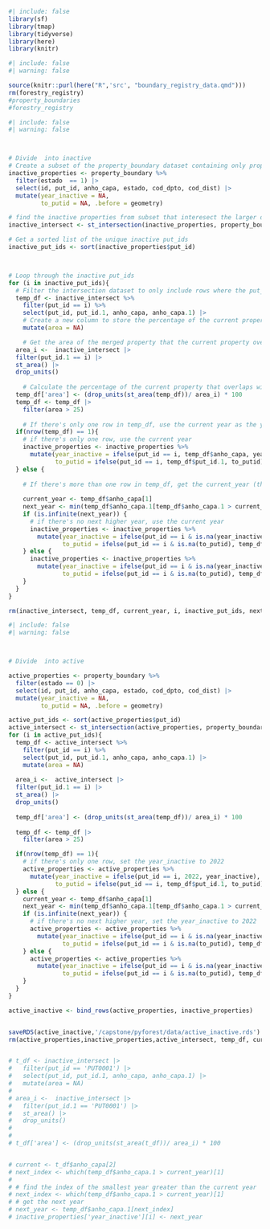 ```r
#| include: false
library(sf)
library(tmap)
library(tidyverse)
library(here)
library(knitr)
```

```r
#| include: false
#| warning: false

source(knitr::purl(here("R",'src', "boundary_registry_data.qmd")))
rm(forestry_registry)
#property_boundaries
#forestry_registry
```

```r
#| include: false
#| warning: false



# Divide  into inactive 
# Create a subset of the property_boundary dataset containing only properties with estado == 1, and select only the columns we need
inactive_properties <- property_boundary %>%
  filter(estado  == 1) |> 
  select(id, put_id, anho_capa, estado, cod_dpto, cod_dist) |> 
  mutate(year_inactive = NA, 
         to_putid = NA, .before = geometry)

# find the inactive properties from subset that interesect the larger dataset
inactive_intersect <- st_intersection(inactive_properties, property_boundary) 

# Get a sorted list of the unique inactive put_ids
inactive_put_ids <- sort(inactive_properties$put_id)



# Loop through the inactive put_ids
for (i in inactive_put_ids){
  # Filter the intersection dataset to only include rows where the put_id matches the current iteration,and select only the put_id.1, anho_capa, and anho_capa.1 columns (put_id.1 is the ID of the property that this property was merged into, anho_capa is the year this property became inactive, and anho_capa.1 is theyear the property it was merged into became active)
  temp_df <- inactive_intersect %>%
    filter(put_id == i) %>%
    select(put_id, put_id.1, anho_capa, anho_capa.1) |>
    # Create a new column to store the percentage of the current property that overlaps with the merged property
    mutate(area = NA)

    # Get the area of the merged property that the current property overlaps with
  area_i <-  inactive_intersect |>
  filter(put_id.1 == i) |>
  st_area() |>
  drop_units()
  
    # Calculate the percentage of the current property that overlaps with the merged property,and filter the temp_df to only include rows where this percentage is greater than 25%
  temp_df['area'] <- (drop_units(st_area(temp_df))/ area_i) * 100
  temp_df <- temp_df |>
    filter(area > 25)
  
    # If there's only one row in temp_df, use the current year as the year_inactive for the current property
  if(nrow(temp_df) == 1){
    # if there's only one row, use the current year
    inactive_properties <- inactive_properties %>% 
      mutate(year_inactive = ifelse(put_id == i, temp_df$anho_capa, year_inactive),
             to_putid = ifelse(put_id == i, temp_df$put_id.1, to_putid))
  } else {
    
    # If there's more than one row in temp_df, get the current_year (the year the current property became inactive) and the next_year (the year the merged property became active after the current_year), and update the year_inactive and to_putid columns accordingly
    
    current_year <- temp_df$anho_capa[1]
    next_year <- min(temp_df$anho_capa.1[temp_df$anho_capa.1 > current_year])
    if (is.infinite(next_year)) {
      # if there's no next higher year, use the current year
      inactive_properties <- inactive_properties %>% 
        mutate(year_inactive = ifelse(put_id == i & is.na(year_inactive), current_year, year_inactive),
               to_putid = ifelse(put_id == i & is.na(to_putid), temp_df$put_id.1[which(temp_df$anho_capa == current_year)], to_putid))
    } else {
      inactive_properties <- inactive_properties %>% 
        mutate(year_inactive = ifelse(put_id == i & is.na(year_inactive), next_year, year_inactive),
               to_putid = ifelse(put_id == i & is.na(to_putid), temp_df$put_id.1[which(temp_df$anho_capa.1 == next_year)], to_putid))
    }
  }
}  

rm(inactive_intersect, temp_df, current_year, i, inactive_put_ids, next_year)
```





```r
#| include: false
#| warning: false



# Divide  into active 

active_properties <- property_boundary %>%
  filter(estado == 0) |>
  select(id, put_id, anho_capa, estado, cod_dpto, cod_dist) |> 
  mutate(year_inactive = NA, 
         to_putid = NA, .before = geometry)

active_put_ids <- sort(active_properties$put_id)
active_intersect <- st_intersection(active_properties, property_boundary)
for (i in active_put_ids){
  temp_df <- active_intersect %>%
    filter(put_id == i) %>%
    select(put_id, put_id.1, anho_capa, anho_capa.1) |>
    mutate(area = NA)
  
  area_i <-  active_intersect |>
  filter(put_id.1 == i) |>
  st_area() |>
  drop_units()
  
  temp_df['area'] <- (drop_units(st_area(temp_df))/ area_i) * 100
  
  temp_df <- temp_df |>
    filter(area > 25)

  if(nrow(temp_df) == 1){
    # if there's only one row, set the year_inactive to 2022
    active_properties <- active_properties %>% 
      mutate(year_inactive = ifelse(put_id == i, 2022, year_inactive),
             to_putid = ifelse(put_id == i, temp_df$put_id.1, to_putid))
  } else {
    current_year <- temp_df$anho_capa[1]
    next_year <- min(temp_df$anho_capa.1[temp_df$anho_capa.1 > current_year])
    if (is.infinite(next_year)) {
      # if there's no next higher year, set the year_inactive to 2022
      active_properties <- active_properties %>% 
        mutate(year_inactive = ifelse(put_id == i & is.na(year_inactive), 2022, year_inactive),
               to_putid = ifelse(put_id == i & is.na(to_putid), temp_df$put_id.1[which(temp_df$anho_capa == current_year)], to_putid))
    } else {
      active_properties <- active_properties %>% 
        mutate(year_inactive = ifelse(put_id == i & is.na(year_inactive), next_year, year_inactive),
               to_putid = ifelse(put_id == i & is.na(to_putid), temp_df$put_id.1[which(temp_df$anho_capa.1 == next_year)], to_putid))
    }
  }
}

active_inactive <- bind_rows(active_properties, inactive_properties)


saveRDS(active_inactive,'/capstone/pyforest/data/active_inactive.rds')
rm(active_properties,inactive_properties,active_intersect, temp_df, current_year, i, active_put_ids, next_year, property_boundary)



```

```r

# t_df <- inactive_intersect |>
#   filter(put_id == 'PUT0001') |>
#   select(put_id, put_id.1, anho_capa, anho_capa.1) |>
#   mutate(area = NA)
# 
# area_i <-  inactive_intersect |>
#   filter(put_id.1 == 'PUT0001') |>
#   st_area() |>
#   drop_units()
# 
# 
# t_df['area'] <- (drop_units(st_area(t_df))/ area_i) * 100


# current <- t_df$anho_capa[2]
# next_index <- which(temp_df$anho_capa.1 > current_year)[1]
# 
# # find the index of the smallest year greater than the current year
# next_index <- which(temp_df$anho_capa.1 > current_year)[1]
# # get the next year
# next_year <- temp_df$anho_capa.1[next_index]
# inactive_properties['year_inactive'][i] <- next_year
```


